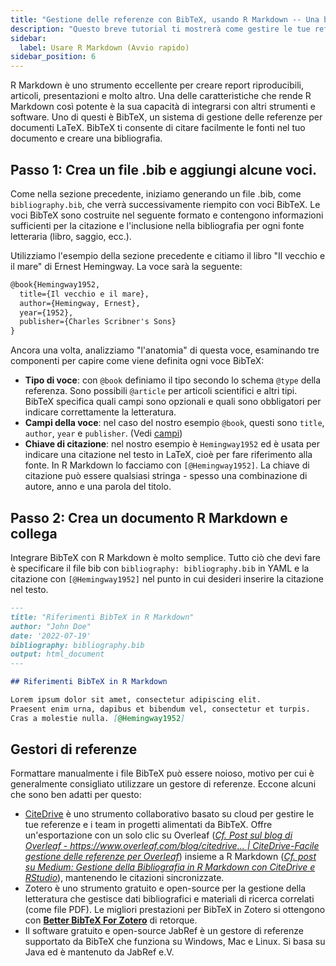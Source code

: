 ```yaml
---
title: "Gestione delle referenze con BibTeX, usando R Markdown -- Una breve guida"
description: "Questo breve tutorial ti mostrerà come gestire le tue referenze usando BibTeX. BibTeX è un software di gestione delle referenze che ti permette di memorizzare e organizzare le tue fonti in un formato semplice e facile da usare."
sidebar:
  label: Usare R Markdown (Avvio rapido)
sidebar_position: 6
---
```



R Markdown è uno strumento eccellente per creare report riproducibili, articoli, presentazioni e molto altro. Una delle caratteristiche che rende R Markdown così potente è la sua capacità di integrarsi con altri strumenti e software. Uno di questi è BibTeX, un sistema di gestione delle referenze per documenti LaTeX. BibTeX ti consente di citare facilmente le fonti nel tuo documento e creare una bibliografia.

<CiteDrive />

## Passo 1: Crea un file .bib e aggiungi alcune voci.

Come nella sezione precedente, iniziamo generando un file .bib, come `bibliography.bib`, che verrà successivamente riempito con voci BibTeX.
Le voci BibTeX sono costruite nel seguente formato e contengono informazioni sufficienti per la citazione e l'inclusione nella bibliografia per ogni fonte letteraria (libro, saggio, ecc.).

Utilizziamo l'esempio della sezione precedente e citiamo il libro "Il vecchio e il mare" di Ernest Hemingway. La voce sarà la seguente:

```latex
@book{Hemingway1952,
  title={Il vecchio e il mare},
  author={Hemingway, Ernest},
  year={1952},
  publisher={Charles Scribner's Sons}
}
```

Ancora una volta, analizziamo "l'anatomia" di questa voce, esaminando tre componenti per capire come viene definita ogni voce BibTeX:

* **Tipo di voce**: con `@book` definiamo il tipo secondo lo schema `@type` della referenza. Sono possibili `@article` per articoli scientifici e altri tipi. BibTeX specifica quali campi sono opzionali e quali sono obbligatori per indicare correttamente la letteratura.
* **Campi della voce**: nel caso del nostro esempio `@book`, questi sono `title`, `author`, `year` e `publisher`. (Vedi [campi](./fields))
* **Chiave di citazione**: nel nostro esempio è `Hemingway1952` ed è usata per indicare una citazione nel testo in LaTeX, cioè per fare riferimento alla fonte. In R Markdown lo facciamo con `[@Hemingway1952]`. La chiave di citazione può essere qualsiasi stringa - spesso una combinazione di autore, anno e una parola del titolo.



## Passo 2: Crea un documento R Markdown e collega

Integrare BibTeX con R Markdown è molto semplice. Tutto ciò che devi fare è specificare il file bib con `bibliography: bibliography.bib` in YAML e la citazione con `[@Hemingway1952]` nel punto in cui desideri inserire la citazione nel testo.

```md
---
title: "Riferimenti BibTeX in R Markdown"
author: "John Doe"
date: '2022-07-19'
bibliography: bibliography.bib
output: html_document
---

## Riferimenti BibTeX in R Markdown

Lorem ipsum dolor sit amet, consectetur adipiscing elit.
Praesent enim urna, dapibus et bibendum vel, consectetur et turpis.
Cras a molestie nulla. [@Hemingway1952]

```


## Gestori di referenze

Formattare manualmente i file BibTeX può essere noioso, motivo per cui è generalmente consigliato utilizzare un gestore di referenze. Eccone alcuni che sono ben adatti per questo:

* [CiteDrive](https://www.citedrive.com/) è uno strumento collaborativo basato su cloud per gestire le tue referenze e i team in progetti alimentati da BibTeX. Offre un'esportazione con un solo clic su Overleaf ([*Cf. Post sul blog di Overleaf - https://www.overleaf.com/blog/citedrive... | CiteDrive-Facile gestione delle referenze per Overleaf*](https://www.overleaf.com/blog/citedrive-easy-reference-management-for-overleaf)) insieme a R Markdown ([*Cf. post su Medium: Gestione della Bibliografia in R Markdown con CiteDrive e RStudio*](https://citedrive.medium.com/bibliography-management-in-r-markdown-with-citedrive-and-rstudio-2585699dd619)), mantenendo le citazioni sincronizzate.
* Zotero è uno strumento gratuito e open-source per la gestione della letteratura che gestisce dati bibliografici e materiali di ricerca correlati (come file PDF). Le migliori prestazioni per BibTeX in Zotero si ottengono con **[Better BibTeX For Zotero](https://retorque.re/zotero-better-bibtex/)** di retorque.
* Il software gratuito e open-source JabRef è un gestore di referenze supportato da BibTeX che funziona su Windows, Mac e Linux. Si basa su Java ed è mantenuto da JabRef e.V.